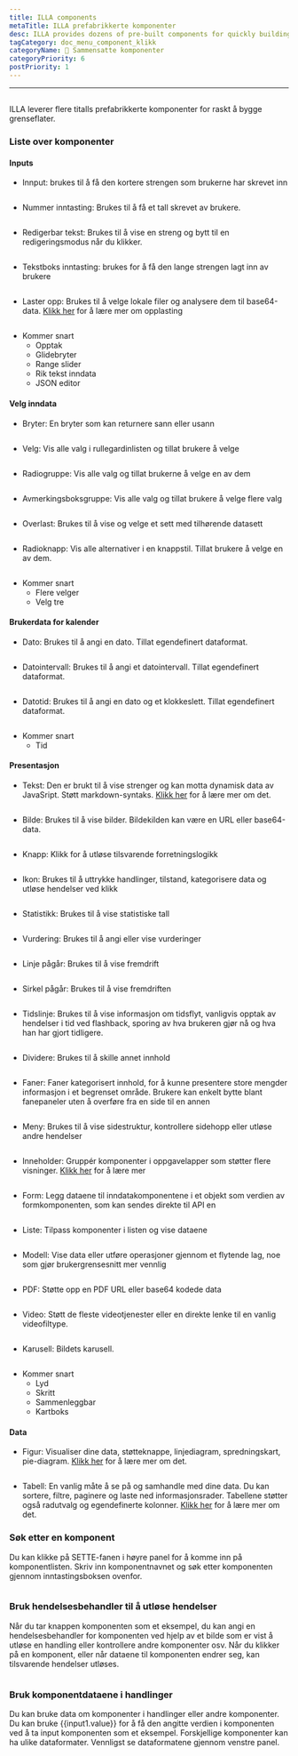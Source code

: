 ```yaml
---
title: ILLA components
metaTitle: ILLA prefabrikkerte komponenter
desc: ILLA provides dozens of pre-built components for quickly building web front-end interfaces
tagCategory: doc_menu_component_klikk
categoryName: 🧬 Sammensatte komponenter
categoryPriority: 6
postPriority: 1
---
```


* * *

## <h2 hidden>ILLA components</h2>

ILLA leverer flere titalls prefabrikkerte komponenter for raskt å bygge grenseflater.

### Liste over komponenter

#### Inputs

-   Innput: brukes til å få den kortere strengen som brukerne har skrevet inn

<img
  src='https://cdn.illacloud.com/official-website/img/docs/assemble/illa_components.png'
  alt=""
/>

-   Nummer inntasting: Brukes til å få et tall skrevet av brukere.

<img
  src='https://cdn.illacloud.com/official-website/img/docs/assemble/illa_components(1).png'
  alt=""
/>

-   Redigerbar tekst: Brukes til å vise en streng og bytt til en redigeringsmodus når du klikker.

<img
  src='https://cdn.illacloud.com/official-website/img/docs/assemble/illa_components(2).png'
  alt=""
/>

-   Tekstboks inntasting: brukes for å få den lange strengen lagt inn av brukere

<img
  src='https://cdn.illacloud.com/official-website/img/docs/assemble/illa_components(3).png'
  alt=""
/>

-   Laster opp: Brukes til å velge lokale filer og analysere dem til base64-data. [Klikk her]([https://www.illacloud.com/en-US/docs/upload](https://www.illacloud.com/en-US/docs/upload)) for å lære mer om opplasting

<img
  src='https://cdn.illacloud.com/official-website/img/docs/assemble/illa_components(4).png'
  alt=""
/>

-   Kommer snart
    -   Opptak
    -   Glidebryter
    -   Range slider
    -   Rik tekst inndata
    -   JSON editor

#### Velg inndata

-   Bryter: En bryter som kan returnere sann eller usann

<img
  src='https://cdn.illacloud.com/official-website/img/docs/assemble/illa_components(5).png'
  alt=""
/>

-   Velg: Vis alle valg i rullegardinlisten og tillat brukere å velge

<img
  src='https://cdn.illacloud.com/official-website/img/docs/assemble/illa_components(6).png'
  alt=""
/>

-   Radiogruppe: Vis alle valg og tillat brukerne å velge en av dem

<img
  src='https://cdn.illacloud.com/official-website/img/docs/assemble/illa_components(7).png'
  alt=""
/>

-   Avmerkingsboksgruppe: Vis alle valg og tillat brukere å velge flere valg

<img
  src='https://cdn.illacloud.com/official-website/img/docs/assemble/illa_components(8).png'
  alt=""
/>

-   Overlast: Brukes til å vise og velge et sett med tilhørende datasett

<img
  src='https://cdn.illacloud.com/official-website/img/docs/assemble/illa_components(9).png'
  alt=""
/>

-   Radioknapp: Vis alle alternativer i en knappstil. Tillat brukere å velge en av dem.

<img
  src='https://cdn.illacloud.com/official-website/img/docs/assemble/illa_components(10).png'
  alt=""
/>

-   Kommer snart
    -   Flere velger
    -   Velg tre

#### Brukerdata for kalender

-   Dato: Brukes til å angi en dato. Tillat egendefinert dataformat.

<img
  src='https://cdn.illacloud.com/official-website/img/docs/assemble/illa_components(11).png'
  alt=""
/>

-   Datointervall: Brukes til å angi et datointervall. Tillat egendefinert dataformat.

<img
  src='https://cdn.illacloud.com/official-website/img/docs/assemble/illa_components(12).png'
  alt=""
/>

-   Datotid: Brukes til å angi en dato og et klokkeslett. Tillat egendefinert dataformat.

<img
  src='https://cdn.illacloud.com/official-website/img/docs/assemble/illa_components(13).png'
  alt=""
/>

-   Kommer snart
    -   Tid

#### Presentasjon

-   Tekst: Den er brukt til å vise strenger og kan motta dynamisk data av JavaSript. Støtt markdown-syntaks. [Klikk her]([https://www.illacloud.com/en-US/docs/text](https://www.illacloud.com/en-US/docs/text)) for å lære mer om det.

<img
  src='https://cdn.illacloud.com/official-website/img/docs/assemble/illa_components(14).png'
  alt=""
/>

-   Bilde: Brukes til å vise bilder. Bildekilden kan være en URL eller base64-data.

<img
  src='https://cdn.illacloud.com/official-website/img/docs/assemble/illa_components(15).png'
  alt=""
/>

-   Knapp: Klikk for å utløse tilsvarende forretningslogikk

<img
  src='https://cdn.illacloud.com/official-website/img/docs/assemble/illa_components(16).png'
  alt=""
/>

-   Ikon: Brukes til å uttrykke handlinger, tilstand, kategorisere data og utløse hendelser ved klikk

<img
  src='https://cdn.illacloud.com/official-website/img/docs/assemble/illa_components(17).png'
  alt=""
/>

-   Statistikk: Brukes til å vise statistiske tall

<img
  src='https://cdn.illacloud.com/official-website/img/docs/assemble/illa_components(18).png'
  alt=""
/>

-   Vurdering: Brukes til å angi eller vise vurderinger

<img
  src='https://cdn.illacloud.com/official-website/img/docs/assemble/illa_components(19).png'
  alt=""
/>

-   Linje pågår: Brukes til å vise fremdrift

<img
  src='https://cdn.illacloud.com/official-website/img/docs/assemble/illa_components(20).png'
  alt=""
/>

-   Sirkel pågår: Brukes til å vise fremdriften

<img
  src='https://cdn.illacloud.com/official-website/img/docs/assemble/illa_components(21).png'
  alt=""
/>

-   Tidslinje: Brukes til å vise informasjon om tidsflyt, vanligvis opptak av hendelser i tid ved flashback, sporing av hva brukeren gjør nå og hva han har gjort tidligere.

<img
  src='https://cdn.illacloud.com/official-website/img/docs/assemble/illa_components(22).png'
  alt=""
/>

-   Dividere: Brukes til å skille annet innhold

<img
  src='https://cdn.illacloud.com/official-website/img/docs/assemble/illa_components(23).png'
  alt=""
/>

-   Faner: Faner kategorisert innhold, for å kunne presentere store mengder informasjon i et begrenset område. Brukere kan enkelt bytte blant fanepaneler uten å overføre fra en side til en annen

<img
  src='https://cdn.illacloud.com/official-website/img/docs/assemble/illa_components(24).png'
  alt=""
/>

-   Meny: Brukes til å vise sidestruktur, kontrollere sidehopp eller utløse andre hendelser

<img
  src='https://cdn.illacloud.com/official-website/img/docs/assemble/illa_components(25).png'
  alt=""
/>

-   Inneholder: Gruppér komponenter i oppgavelapper som støtter flere visninger. [Klikk her]([https://www.illacloud.com/en-US/docs/container](https://www.illacloud.com/en-US/docs/container)) for å lære mer

<img
  src='https://cdn.illacloud.com/official-website/img/docs/assemble/illa_components(26).png'
  alt=""
/>

-   Form: Legg dataene til inndatakomponentene i et objekt som verdien av formkomponenten, som kan sendes direkte til API en

<img
  src='https://cdn.illacloud.com/official-website/img/docs/assemble/illa_components(27).png'
  alt=""
/>

-   Liste: Tilpass komponenter i listen og vise dataene

<img
  src='https://cdn.illacloud.com/official-website/img/docs/assemble/illa_components(28).png'
  alt=""
/>

-   Modell: Vise data eller utføre operasjoner gjennom et flytende lag, noe som gjør brukergrensesnitt mer vennlig

<img
  src='https://cdn.illacloud.com/official-website/img/docs/assemble/illa_components(29).png'
  alt=""
/>

-   PDF: Støtte opp en PDF URL eller base64 kodede data

<img
  src='https://cdn.illacloud.com/official-website/img/docs/assemble/illa_components(30).png'
  alt=""
/>

-   Video: Støtt de fleste videotjenester eller en direkte lenke til en vanlig videofiltype.

<img
  src='https://cdn.illacloud.com/official-website/img/docs/assemble/illa_components(31).png'
  alt=""
/>

-   Karusell: Bildets karusell.

<img
  src='https://cdn.illacloud.com/official-website/img/docs/assemble/illa_components(32).png'
  alt=""
/>

-   Kommer snart
    -   Lyd
    -   Skritt
    -   Sammenleggbar
    -   Kartboks

#### Data

-   Figur: Visualiser dine data, støtteknappe, linjediagram, spredningskart, pie-diagram. [Klikk her]([https://www.illacloud.com/en-US/docs/chart](https://www.illacloud.com/en-US/docs/chart)) for å lære mer om det.

<img
  src='https://cdn.illacloud.com/official-website/img/docs/assemble/illa_components(33).png'
  alt=""
/>

-   Tabell: En vanlig måte å se på og samhandle med dine data. Du kan sortere, filtre, paginere og laste ned informasjonsrader. Tabellene støtter også radutvalg og egendefinerte kolonner. [Klikk her]([https://www.illacloud.com/en-US/docs/table](https://www.illacloud.com/en-US/docs/table)) for å lære mer om det.

### Søk etter en komponent

Du kan klikke på SETTE-fanen i høyre panel for å komme inn på komponentlisten. Skriv inn komponentnavnet og søk etter komponenten gjennom inntastingsboksen ovenfor.

<img
  src='https://cdn.illacloud.com/official-website/img/docs/assemble/illa_components(34).png'
  alt=""
/>

### Bruk hendelsesbehandler til å utløse hendelser

Når du tar knappen komponenten som et eksempel, du kan angi en hendelsesbehandler for komponenten ved hjelp av et bilde som er vist å utløse en handling eller kontrollere andre komponenter osv. Når du klikker på en komponent, eller når dataene til komponenten endrer seg, kan tilsvarende hendelser utløses.

<img
  src='https://cdn.illacloud.com/official-website/img/docs/assemble/illa_components(35).png'
  alt=""
/>

### Bruk komponentdataene i handlinger

Du kan bruke data om komponenter i handlinger eller andre komponenter. Du kan bruke {{input1.value}} for å få den angitte verdien i komponenten ved å ta input komponenten som et eksempel. Forskjellige komponenter kan ha ulike dataformater. Vennligst se dataformatene gjennom venstre panel.

<img
  src='https://cdn.illacloud.com/official-website/img/docs/assemble/illa_components(36).png'
  alt=""
/>
